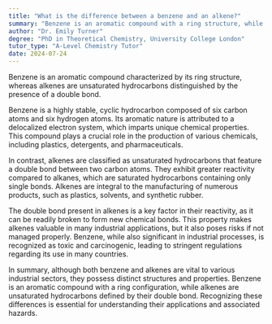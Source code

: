 ```yaml
---
title: "What is the difference between a benzene and an alkene?"
summary: "Benzene is an aromatic compound with a ring structure, while an alkene is an unsaturated hydrocarbon with a double bond."
author: "Dr. Emily Turner"
degree: "PhD in Theoretical Chemistry, University College London"
tutor_type: "A-Level Chemistry Tutor"
date: 2024-07-24
---
```


Benzene is an aromatic compound characterized by its ring structure, whereas alkenes are unsaturated hydrocarbons distinguished by the presence of a double bond.

Benzene is a highly stable, cyclic hydrocarbon composed of six carbon atoms and six hydrogen atoms. Its aromatic nature is attributed to a delocalized electron system, which imparts unique chemical properties. This compound plays a crucial role in the production of various chemicals, including plastics, detergents, and pharmaceuticals.

In contrast, alkenes are classified as unsaturated hydrocarbons that feature a double bond between two carbon atoms. They exhibit greater reactivity compared to alkanes, which are saturated hydrocarbons containing only single bonds. Alkenes are integral to the manufacturing of numerous products, such as plastics, solvents, and synthetic rubber.

The double bond present in alkenes is a key factor in their reactivity, as it can be readily broken to form new chemical bonds. This property makes alkenes valuable in many industrial applications, but it also poses risks if not managed properly. Benzene, while also significant in industrial processes, is recognized as toxic and carcinogenic, leading to stringent regulations regarding its use in many countries.

In summary, although both benzene and alkenes are vital to various industrial sectors, they possess distinct structures and properties. Benzene is an aromatic compound with a ring configuration, while alkenes are unsaturated hydrocarbons defined by their double bond. Recognizing these differences is essential for understanding their applications and associated hazards.
    
